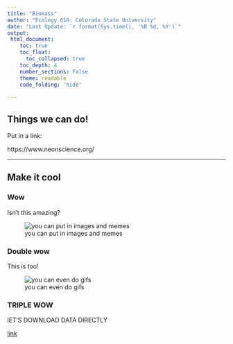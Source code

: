 ---
title: "Biomass"
author: "Ecology 610: Colorado State University"
date: "Last Update: `r format(Sys.time(), '%B %d, %Y')`"
output:
 html_document:
    toc: true
    toc_float:
      toc_collapsed: true
    toc_depth: 4
    number_sections: False
    theme: readable
    code_folding: 'hide'
    
---

## Things we can do!

Put in a link:

https://www.neonscience.org/

---


## Make it cool {.tabset}


### Wow

Isn't this amazing?

![you can put in images and memes](scientist.jpg)

### Double wow

This is too!

![you can even do gifs](science.gif)


### TRIPLE WOW    

lET'S DOWNLOAD DATA DIRECTLY

[link](data/Cows.csv)


